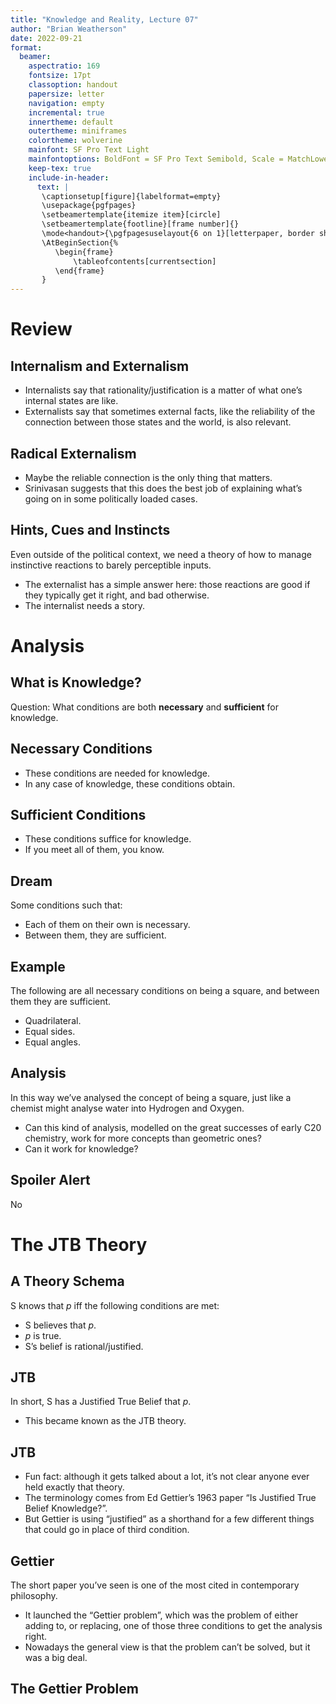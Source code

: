 ```yaml
---
title: "Knowledge and Reality, Lecture 07"
author: "Brian Weatherson"
date: 2022-09-21
format: 
  beamer: 
    aspectratio: 169
    fontsize: 17pt
    classoption: handout
    papersize: letter
    navigation: empty
    incremental: true
    innertheme: default
    outertheme: miniframes
    colortheme: wolverine
    mainfont: SF Pro Text Light
    mainfontoptions: BoldFont = SF Pro Text Semibold, Scale = MatchLowercase
    keep-tex: true
    include-in-header:
      text: |
       \captionsetup[figure]{labelformat=empty}
       \usepackage{pgfpages}
       \setbeamertemplate{itemize item}[circle]
       \setbeamertemplate{footline}[frame number]{}
       \mode<handout>{\pgfpagesuselayout{6 on 1}[letterpaper, border shrink=8mm]}
       \AtBeginSection{%
          \begin{frame}
              \tableofcontents[currentsection]
          \end{frame}
       }
---
```


# Review

## Internalism and Externalism

- Internalists say that rationality/justification is a matter of what one's internal states are like.
- Externalists say that sometimes external facts, like the reliability of the connection between those states and the world, is also relevant.

## Radical Externalism

- Maybe the reliable connection is the only thing that matters.
- Srinivasan suggests that this does the best job of explaining what's going on in some politically loaded cases.

## Hints, Cues and Instincts

Even outside of the political context, we need a theory of how to manage instinctive reactions to barely perceptible inputs.

- The externalist has a simple answer here: those reactions are good if they typically get it right, and bad otherwise.
- The internalist needs a story.

# Analysis

## What is Knowledge?

Question: What conditions are both **necessary** and **sufficient** for knowledge.

## Necessary Conditions

- These conditions are needed for knowledge.
- In any case of knowledge, these conditions obtain.

## Sufficient Conditions

- These conditions suffice for knowledge.
- If you meet all of them, you know.

## Dream

Some conditions such that:

- Each of them on their own is necessary.
- Between them, they are sufficient.

## Example

The following are all necessary conditions on being a square, and between them they are sufficient.

- Quadrilateral.
- Equal sides.
- Equal angles.

## Analysis

In this way we've analysed the concept of being a square, just like a chemist might analyse water into Hydrogen and Oxygen.

- Can this kind of analysis, modelled on the great successes of early C20 chemistry, work for more concepts than geometric ones?
- Can it work for knowledge?

## Spoiler Alert

No

# The JTB Theory

## A Theory Schema

S knows that $p$ iff the following conditions are met:

- S believes that $p$.
- $p$ is true.
- S's belief is rational/justified.

## JTB

In short, S has a Justified True Belief that $p$.

- This became known as the JTB theory.

## JTB

- Fun fact: although it gets talked about a lot, it's not clear anyone ever held exactly that theory.
- The terminology comes from Ed Gettier's 1963 paper "Is Justified True Belief Knowledge?".
- But Gettier is using "justified" as a shorthand for a few different things that could go in place of third condition.

## Gettier

The short paper you've seen is one of the most cited in contemporary philosophy.

- It launched the "Gettier problem", which was the problem of either adding to, or replacing, one of those three conditions to get the analysis right.
- Nowadays the general view is that the problem can't be solved, but it was a big deal.

## The Gettier Problem





